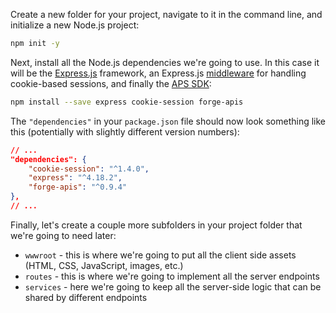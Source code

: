 Create a new folder for your project, navigate to it in the command line,
and initialize a new Node.js project:

```bash
npm init -y
```

Next, install all the Node.js dependencies we're going to use. In this case it will be
the [Express.js](https://expressjs.com) framework, an Express.js [middleware](https://expressjs.com/en/guide/using-middleware.html)
for handling cookie-based sessions, and finally the [APS SDK](https://www.npmjs.com/package/forge-apis):

```bash
npm install --save express cookie-session forge-apis
```

The `"dependencies"` in your `package.json` file should now look something like this
(potentially with slightly different version numbers):

```json
// ...
"dependencies": {
    "cookie-session": "^1.4.0",
    "express": "^4.18.2",
    "forge-apis": "^0.9.4"
},
// ...
```

Finally, let's create a couple more subfolders in your project folder that we're going to need later:

- `wwwroot` - this is where we're going to put all the client side assets (HTML, CSS, JavaScript, images, etc.)
- `routes` - this is where we're going to implement all the server endpoints
- `services` - here we're going to keep all the server-side logic that can be shared by different endpoints
